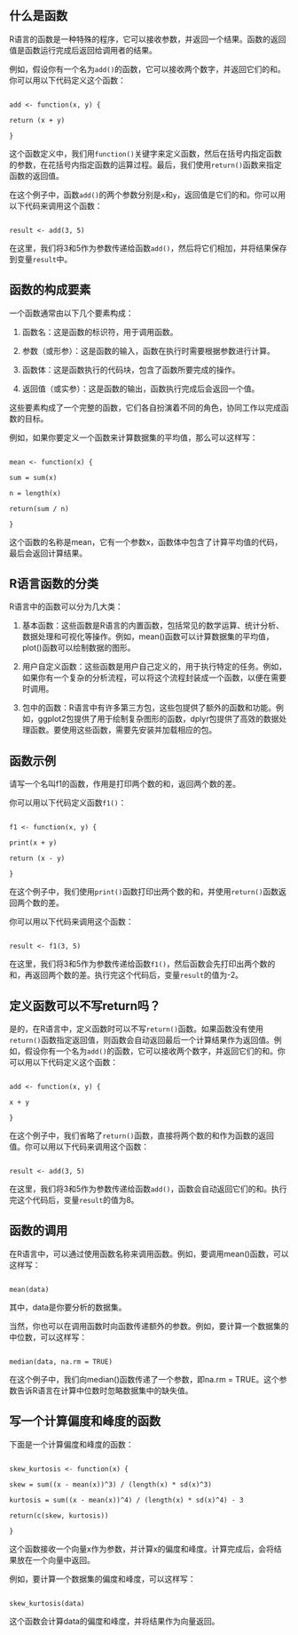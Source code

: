 ## 什么是函数

R语言的函数是一种特殊的程序，它可以接收参数，并返回一个结果。函数的返回值是函数运行完成后返回给调用者的结果。

例如，假设你有一个名为`add()`的函数，它可以接收两个数字，并返回它们的和。你可以用以下代码定义这个函数：

```         

add <- function(x, y) {

return (x + y)

}
```

这个函数定义中，我们用`function()`关键字来定义函数，然后在括号内指定函数的参数，在花括号内指定函数的运算过程。最后，我们使用`return()`函数来指定函数的返回值。

在这个例子中，函数`add()`的两个参数分别是`x`和`y`，返回值是它们的和。你可以用以下代码来调用这个函数：

```         

result <- add(3, 5)
```

在这里，我们将3和5作为参数传递给函数`add()`，然后将它们相加，并将结果保存到变量`result`中。

## 函数的构成要素

一个函数通常由以下几个要素构成：

1.  函数名：这是函数的标识符，用于调用函数。

2.  参数（或形参）：这是函数的输入，函数在执行时需要根据参数进行计算。

3.  函数体：这是函数执行的代码块，包含了函数所要完成的操作。

4.  返回值（或实参）：这是函数的输出，函数执行完成后会返回一个值。

这些要素构成了一个完整的函数，它们各自扮演着不同的角色，协同工作以完成函数的目标。

例如，如果你要定义一个函数来计算数据集的平均值，那么可以这样写：

```         

mean <- function(x) {

sum = sum(x)

n = length(x)

return(sum / n)

}
```

这个函数的名称是mean，它有一个参数x，函数体中包含了计算平均值的代码，最后会返回计算结果。

## R语言函数的分类

R语言中的函数可以分为几大类：

1.  基本函数：这些函数是R语言的内置函数，包括常见的数学运算、统计分析、数据处理和可视化等操作。例如，mean()函数可以计算数据集的平均值，plot()函数可以绘制数据的图形。

2.  用户自定义函数：这些函数是用户自己定义的，用于执行特定的任务。例如，如果你有一个复杂的分析流程，可以将这个流程封装成一个函数，以便在需要时调用。

3.  包中的函数：R语言中有许多第三方包，这些包提供了额外的函数和功能。例如，ggplot2包提供了用于绘制复杂图形的函数，dplyr包提供了高效的数据处理函数。要使用这些函数，需要先安装并加载相应的包。

## 函数示例

请写一个名叫f1的函数，作用是打印两个数的和，返回两个数的差。

你可以用以下代码定义函数`f1()`：

```         

f1 <- function(x, y) {

print(x + y)

return (x - y)

}
```

在这个例子中，我们使用`print()`函数打印出两个数的和，并使用`return()`函数返回两个数的差。

你可以用以下代码来调用这个函数：

```         

result <- f1(3, 5)
```

在这里，我们将3和5作为参数传递给函数`f1()`，然后函数会先打印出两个数的和，再返回两个数的差。执行完这个代码后，变量`result`的值为-2。

## 定义函数可以不写return吗？

是的，在R语言中，定义函数时可以不写`return()`函数。如果函数没有使用`return()`函数指定返回值，则函数会自动返回最后一个计算结果作为返回值。例如，假设你有一个名为`add()`的函数，它可以接收两个数字，并返回它们的和。你可以用以下代码定义这个函数：

```         

add <- function(x, y) {

x + y

}
```

在这个例子中，我们省略了`return()`函数，直接将两个数的和作为函数的返回值。你可以用以下代码来调用这个函数：

```         

result <- add(3, 5)
```

在这里，我们将3和5作为参数传递给函数`add()`，函数会自动返回它们的和。执行完这个代码后，变量`result`的值为8。

## 函数的调用

在R语言中，可以通过使用函数名称来调用函数。例如，要调用mean()函数，可以这样写：

```         

mean(data)
```

其中，data是你要分析的数据集。

当然，你也可以在调用函数时向函数传递额外的参数。例如，要计算一个数据集的中位数，可以这样写：

```         

median(data, na.rm = TRUE)
```

在这个例子中，我们向median()函数传递了一个参数，即na.rm = TRUE。这个参数告诉R语言在计算中位数时忽略数据集中的缺失值。

## 写一个计算偏度和峰度的函数

下面是一个计算偏度和峰度的函数：

```         

skew_kurtosis <- function(x) {

skew = sum((x - mean(x))^3) / (length(x) * sd(x)^3)

kurtosis = sum((x - mean(x))^4) / (length(x) * sd(x)^4) - 3

return(c(skew, kurtosis))

}
```

这个函数接收一个向量x作为参数，并计算x的偏度和峰度。计算完成后，会将结果放在一个向量中返回。

例如，要计算一个数据集的偏度和峰度，可以这样写：

```         

skew_kurtosis(data)
```

这个函数会计算data的偏度和峰度，并将结果作为向量返回。
